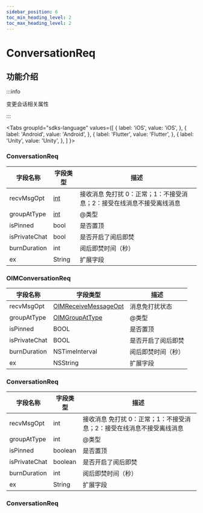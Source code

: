 ```yaml
---
sidebar_position: 6
toc_min_heading_level: 2
toc_max_heading_level: 2
---
```


# ConversationReq

## 功能介绍

:::info

变更会话相关属性

:::

<Tabs
groupId="sdks-language"
values={[
{ label: 'iOS', value: 'iOS', },
{ label: 'Android', value: 'Android', },
{ label: 'Flutter', value: 'Flutter', },
{ label: 'Unity', value: 'Unity', },
]
}>

<TabItem value="Flutter">

### ConversationReq

| 字段名称          | 字段类型                                           | 描述                                                                  |
| ----------------- | -------------------------------------------------- | --------------------------------------------------------------------- |
| recvMsgOpt        | [int](docs/sdks/enum/recvMsgOpt.mdx)               | 接收消息 免打扰 0：正常；1：不接受消息；2：接受在线消息不接受离线消息 |
| groupAtType       | [int](docs/sdks/enum/groupAtType.mdx)              | @类型                                                                 |
| isPinned          | bool                                               | 是否置顶                                                              |
| isPrivateChat     | bool                                               | 是否开启了阅后即焚                                                    |
| burnDuration      | int                                                | 阅后即焚时间（秒）                                                    |
| ex                | String                                             | 扩展字段                                                        |

</TabItem>

<TabItem value="iOS">

### OIMConversationReq

| 字段名称          | 字段类型                                                   | 描述                     |
| ----------------- | ---------------------------------------------------------- | ------------------------ |
| recvMsgOpt        | [OIMReceiveMessageOpt](docs/sdks/enum/recvMsgOpt.mdx)      | 消息免打扰状态           |
| groupAtType       | [OIMGroupAtType](docs/sdks/enum/groupAtType.mdx)           | @类型                    |
| isPinned          | BOOL                                                       | 是否置顶                 |
| isPrivateChat     | BOOL                                                       | 是否开启了阅后即焚       |
| burnDuration      | NSTimeInterval                                             | 阅后即焚时间（秒）       |
| ex                | NSString                                                   | 扩展字段           |

</TabItem>

<TabItem value="Android">

### ConversationReq

| 字段名称          | 字段类型                                           | 描述                                                                  |
| ----------------- | -------------------------------------------------- | --------------------------------------------------------------------- |
| recvMsgOpt        | int                                                | 接收消息 免打扰 0：正常；1：不接受消息；2：接受在线消息不接受离线消息 |
| groupAtType       | int                                                | @类型                                                                 |
| isPinned          | boolean                                            | 是否置顶                                                              |
| isPrivateChat     | boolean                                            | 是否开启了阅后即焚                                                    |
| burnDuration      | int                                                | 阅后即焚时间（秒）                                                    |
| ex                | String                                             | 扩展字段                                                        |

</TabItem>

<TabItem value="Unity">

### ConversationReq

</TabItem>

</Tabs>
